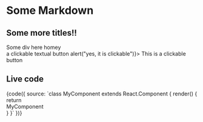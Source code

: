# Some Markdown

## Some more titles!!


<div>Some div here homey</div>

<div>
  a clickable textual button
  <TextButton onClick={() => alert("yes, it is clickable")}>
    This is a clickable button
  </TextButton>
</div>

## Live code


<div>
  {code({
    source: `class MyComponent extends React.Component { render() { return <div>MyComponent</div> } }`
  })}
</div>
